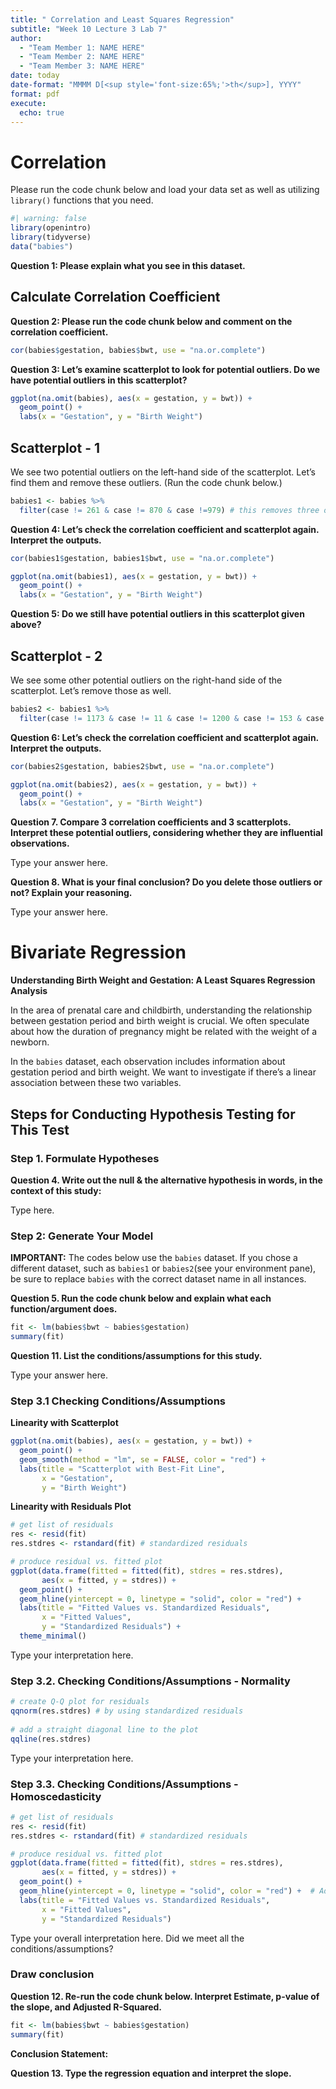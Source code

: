 ```yaml
---
title: " Correlation and Least Squares Regression"
subtitle: "Week 10 Lecture 3 Lab 7"
author: 
  - "Team Member 1: NAME HERE"
  - "Team Member 2: NAME HERE"
  - "Team Member 3: NAME HERE"
date: today
date-format: "MMMM D[<sup style='font-size:65%;'>th</sup>], YYYY"
format: pdf
execute:
  echo: true
---
```



# Correlation


Please run the code chunk below and load your data set as well as utilizing `library()` functions that you need.


```r
#| warning: false
library(openintro)
library(tidyverse)
data("babies")
```


__Question 1: Please explain what you see in this dataset.__



## Calculate Correlation Coefficient



__Question 2: Please run the code chunk below and comment on the correlation coefficient.__


```r
cor(babies$gestation, babies$bwt, use = "na.or.complete")
```


__Question 3: Let’s examine scatterplot to look for potential outliers. Do we have potential outliers in this scatterplot?__ 


```r
ggplot(na.omit(babies), aes(x = gestation, y = bwt)) +
  geom_point() +
  labs(x = "Gestation", y = "Birth Weight")
```




## Scatterplot - 1

We see two potential outliers on the left-hand side of the scatterplot. Let’s find them and remove these outliers. (Run the code chunk below.)


```r
babies1 <- babies %>%
  filter(case != 261 & case != 870 & case !=979) # this removes three outliers whose case numbers are 261, 870 & 979. Where did I find these case numbers?
```



__Question 4: Let’s check the correlation coefficient and scatterplot again. Interpret the outputs.__


```r
cor(babies1$gestation, babies1$bwt, use = "na.or.complete")
```



```r
ggplot(na.omit(babies1), aes(x = gestation, y = bwt)) +
  geom_point() +
  labs(x = "Gestation", y = "Birth Weight")
```

__Question 5: Do we still have potential outliers in this scatterplot given above?__ 





## Scatterplot - 2


We see some other potential outliers on the right-hand side of the scatterplot. Let’s remove those as well.

```r
babies2 <- babies1 %>%
  filter(case != 1173 & case != 11 & case != 1200 & case != 153 & case != 762 & case != 970 & case != 241 & case != 254  & case != 1003 & case != 461  & case != 1045 & case != 1220)
```


__Question 6: Let’s check the correlation coefficient and scatterplot again. Interpret the outputs.__


```r
cor(babies2$gestation, babies2$bwt, use = "na.or.complete")
```

```r
ggplot(na.omit(babies2), aes(x = gestation, y = bwt)) +
  geom_point() +
  labs(x = "Gestation", y = "Birth Weight")
```


__Question 7. Compare 3 correlation coefficients and 3 scatterplots. Interpret these potential outliers, considering whether they are influential observations.__

Type your answer here.


__Question 8. What is your final conclusion? Do you delete those outliers or not? Explain your reasoning.__

Type your answer here.


# Bivariate Regression

__Understanding Birth Weight and Gestation: A Least Squares Regression Analysis__

In the area of prenatal care and childbirth, understanding the relationship between gestation period and birth weight is crucial. We often speculate about how the duration of pregnancy might be related with the weight of a newborn.

In the `babies` dataset, each observation includes information about gestation period and birth weight. We want to investigate if there’s a linear association between these two variables.


## Steps for Conducting Hypothesis Testing for This Test

### Step 1. Formulate Hypotheses

__Question 4. Write out the null & the alternative hypothesis in words, in the context of this study:__

Type here.


### Step 2: Generate Your Model

__IMPORTANT:__ The codes below use the `babies` dataset. If you chose a different dataset, such as `babies1` or `babies2`(see your environment pane), be sure to replace `babies` with the correct dataset name in all instances.

__Question 5. Run the code chunk below and explain what each function/argument does.__

```r
fit <- lm(babies$bwt ~ babies$gestation)
summary(fit)
```

__Question 11. List the conditions/assumptions for this study.__

Type your answer here. 


### Step 3.1 Checking Conditions/Assumptions 


__Linearity with Scatterplot__


```r
ggplot(na.omit(babies), aes(x = gestation, y = bwt)) +
  geom_point() +
  geom_smooth(method = "lm", se = FALSE, color = "red") +
  labs(title = "Scatterplot with Best-Fit Line",
       x = "Gestation",
       y = "Birth Weight")
```


__Linearity with Residuals Plot__


```r
# get list of residuals  
res <- resid(fit) 
res.stdres <- rstandard(fit) # standardized residuals

# produce residual vs. fitted plot 
ggplot(data.frame(fitted = fitted(fit), stdres = res.stdres), 
       aes(x = fitted, y = stdres)) +
  geom_point() +
  geom_hline(yintercept = 0, linetype = "solid", color = "red") +
  labs(title = "Fitted Values vs. Standardized Residuals",
       x = "Fitted Values",
       y = "Standardized Residuals") +
  theme_minimal()
```



Type your interpretation here.


### Step 3.2. Checking Conditions/Assumptions - Normality


```r
# create Q-Q plot for residuals 
qqnorm(res.stdres) # by using standardized residuals
  
# add a straight diagonal line to the plot 
qqline(res.stdres)
```


Type your interpretation here.


### Step 3.3. Checking Conditions/Assumptions - Homoscedasticity


```r
# get list of residuals  
res <- resid(fit) 
res.stdres <- rstandard(fit) # standardized residuals

# produce residual vs. fitted plot 
ggplot(data.frame(fitted = fitted(fit), stdres = res.stdres), 
       aes(x = fitted, y = stdres)) +
  geom_point() +
  geom_hline(yintercept = 0, linetype = "solid", color = "red") +  # Add a horizontal line at 0
  labs(title = "Fitted Values vs. Standardized Residuals",
       x = "Fitted Values",
       y = "Standardized Residuals")
```


Type your overall interpretation here. Did we meet all the conditions/assumptions?



### Draw conclusion

__Question 12. Re-run the code chunk below. Interpret Estimate, p-value of the slope, and Adjusted R-Squared.__


```r
fit <- lm(babies$bwt ~ babies$gestation)
summary(fit)
```



__Conclusion Statement:__


__Question 13. Type the regression equation and interpret the slope.__